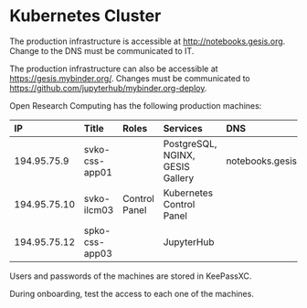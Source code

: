 # Kubernetes Cluster

:::{.callout-note}

The production infrastructure is accessible at <http://notebooks.gesis.org>. Change to the DNS must be communicated to IT.

:::

:::{.callout-note}

The production infrastructure can also be accessible at <https://gesis.mybinder.org/>. Changes must be communicated to <https://github.com/jupyterhub/mybinder.org-deploy>.

:::

Open Research Computing has the following production machines:

IP           Title           Roles          Services                          DNS
------------ --------------- -------------- --------------------------------- --------------------
194.95.75.9  svko-css-app01                 PostgreSQL, NGINX, GESIS Gallery  notebooks.gesis.org
194.95.75.10 svko-ilcm03     Control Panel  Kubernetes Control Panel
194.95.75.12 spko-css-app03                 JupyterHub

:::{.callout-note}

Users and passwords of the machines are stored in KeePassXC.

:::

:::{.callout-important}

During onboarding, test the access to each one of the machines.

:::